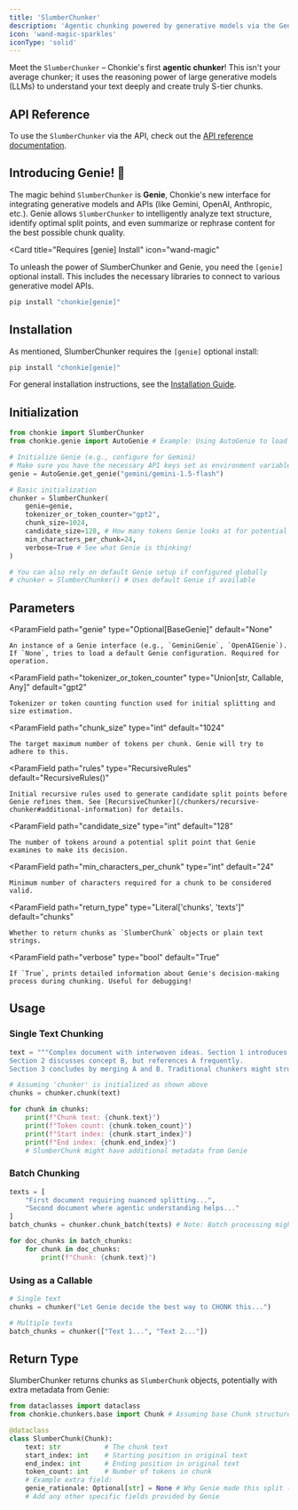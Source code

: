 ```yaml
---
title: 'SlumberChunker'
description: 'Agentic chunking powered by generative models via the Genie interface'
icon: 'wand-magic-sparkles'
iconType: 'solid'
---
```


Meet the `SlumberChunker` – Chonkie's first **agentic chunker**! This isn't your average chunker; it uses the reasoning power of large generative models (LLMs) to understand your text deeply and create truly S-tier chunks.

## API Reference
To use the `SlumberChunker` via the API, check out the [API reference documentation](../api-reference/slumber-chunker).

## Introducing Genie! 🧞

The magic behind `SlumberChunker` is **Genie**, Chonkie's new interface for integrating generative models and APIs (like Gemini, OpenAI, Anthropic, etc.). Genie allows `SlumberChunker` to intelligently analyze text structure, identify optimal split points, and even summarize or rephrase content for the best possible chunk quality.

<Card
  title="Requires [genie] Install"
  icon="wand-magic"
>
  To unleash the power of SlumberChunker and Genie, you need the `[genie]` optional install. This includes the necessary libraries to connect to various generative model APIs.
</Card>

```bash
pip install "chonkie[genie]"
```

## Installation

As mentioned, SlumberChunker requires the `[genie]` optional install:

```bash
pip install "chonkie[genie]"
```

<Info>For general installation instructions, see the [Installation Guide](/getting-started/installation).</Info>

## Initialization

```python
from chonkie import SlumberChunker
from chonkie.genie import AutoGenie # Example: Using AutoGenie to load a model

# Initialize Genie (e.g., configure for Gemini)
# Make sure you have the necessary API keys set as environment variables!
genie = AutoGenie.get_genie("gemini/gemini-1.5-flash")

# Basic initialization
chunker = SlumberChunker(
    genie=genie,
    tokenizer_or_token_counter="gpt2",
    chunk_size=1024,
    candidate_size=128, # How many tokens Genie looks at for potential splits
    min_characters_per_chunk=24,
    verbose=True # See what Genie is thinking!
)

# You can also rely on default Genie setup if configured globally
# chunker = SlumberChunker() # Uses default Genie if available
```

## Parameters

<ParamField
    path="genie"
    type="Optional[BaseGenie]"
    default="None"
>
    An instance of a Genie interface (e.g., `GeminiGenie`, `OpenAIGenie`). If `None`, tries to load a default Genie configuration. Required for operation.
</ParamField>

<ParamField
    path="tokenizer_or_token_counter"
    type="Union[str, Callable, Any]"
    default="gpt2"
>
    Tokenizer or token counting function used for initial splitting and size estimation.
</ParamField>

<ParamField
    path="chunk_size"
    type="int"
    default="1024"
>
    The target maximum number of tokens per chunk. Genie will try to adhere to this.
</ParamField>

<ParamField
    path="rules"
    type="RecursiveRules"
    default="RecursiveRules()"
>
    Initial recursive rules used to generate candidate split points before Genie refines them. See [RecursiveChunker](/chunkers/recursive-chunker#additional-information) for details.
</ParamField>

<ParamField
    path="candidate_size"
    type="int"
    default="128"
>
    The number of tokens around a potential split point that Genie examines to make its decision.
</ParamField>

<ParamField
    path="min_characters_per_chunk"
    type="int"
    default="24"
>
    Minimum number of characters required for a chunk to be considered valid.
</ParamField>

<ParamField
    path="return_type"
    type="Literal['chunks', 'texts']"
    default="chunks"
>
    Whether to return chunks as `SlumberChunk` objects or plain text strings.
</ParamField>

<ParamField
    path="verbose"
    type="bool"
    default="True"
>
    If `True`, prints detailed information about Genie's decision-making process during chunking. Useful for debugging!
</ParamField>

## Usage

### Single Text Chunking

```python
text = """Complex document with interwoven ideas. Section 1 introduces concept A.
Section 2 discusses concept B, but references A frequently.
Section 3 concludes by merging A and B. Traditional chunkers might struggle here."""

# Assuming 'chunker' is initialized as shown above
chunks = chunker.chunk(text)

for chunk in chunks:
    print(f"Chunk text: {chunk.text}")
    print(f"Token count: {chunk.token_count}")
    print(f"Start index: {chunk.start_index}")
    print(f"End index: {chunk.end_index}")
    # SlumberChunk might have additional metadata from Genie
```

### Batch Chunking

```python
texts = [
    "First document requiring nuanced splitting...",
    "Second document where agentic understanding helps..."
]
batch_chunks = chunker.chunk_batch(texts) # Note: Batch processing might be slower due to LLM calls

for doc_chunks in batch_chunks:
    for chunk in doc_chunks:
        print(f"Chunk: {chunk.text}")
```

### Using as a Callable

```python
# Single text
chunks = chunker("Let Genie decide the best way to CHONK this...")

# Multiple texts
batch_chunks = chunker(["Text 1...", "Text 2..."])
```

## Return Type

SlumberChunker returns chunks as `SlumberChunk` objects, potentially with extra metadata from Genie:

```python
from dataclasses import dataclass
from chonkie.chunkers.base import Chunk # Assuming base Chunk structure

@dataclass
class SlumberChunk(Chunk):
    text: str           # The chunk text
    start_index: int    # Starting position in original text
    end_index: int      # Ending position in original text
    token_count: int    # Number of tokens in chunk
    # Example extra field:
    genie_rationale: Optional[str] = None # Why Genie made this split (if verbose)
    # Add any other specific fields provided by Genie
```
